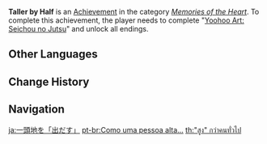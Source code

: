 {{Achievement Infobox
|title        = 
|id           = 84119
|order id     = 6700
|category     = Memories of the Heart
|description  = Complete "[[Yoohoo Art: Seichou no Jutsu]]" and unlock all endings.
|requirements = 
|primogems    = 20
|tracking     = 
|quest        = Yoohoo Art: Seichou no Jutsu
|topic        = 
}}
'''Taller by Half''' is an [[Achievement]] in the category ''[[Memories of the Heart]]''. To complete this achievement, the player needs to complete "[[Yoohoo Art: Seichou no Jutsu]]" and unlock all endings.
<!--
==Trivia==

==Video Guides==
{{EVT
|video1   = 
|caption1 = 
}}
-->
==Other Languages==
{{Other Languages
|en      = Taller by Half
|zhs     = 「高」人一等
|zhs_rm  = "Gāo" Rén Yī Děng
|zht     = 「高」人一等
|zht_rm  = "Gāo" Rén Yī Děng
|zh_tl   = 
|ja      = 一頭地を「出だす」
|ja_rm   = Ittouchi wo "Idasu"
|ja_tl   = 
|ko      = 한 수 「위」
|ko_rm   = Han Su "Wi"
|ko_tl   = "More" Than a Match
|es      = Quisiera ser tan alta...
|es_tl   = I'd Like to Be That Tall...
|fr      = La folie des grandeurs
|fr_tl   = The Delusion of Grandeur
|ru      = Высота положения
|ru_tl   = Height of Position
|th      = "สูง" กว่าคนทั่วไป
|th_rm   = 
|th_tl   = 
|vi      = Xứng Danh "Cao" Thủ
|vi_tl   = 
|de      = Ich will auch mal auf jemanden hinabblicken&nbsp;...
|de_tl   = I Want to Glance Down on Someone Once in a While&nbsp;...
|id      = Ilmu Ninja Tingkat "Tinggi"
|id_tl   = "High" Level Ninja Arts
|pt      = Como uma pessoa alta...
|pt_tl   = 
|tr      = Selvi Boylu
|tr_tl   = 
|it      = Volevo essere più alta...
|it_tl   = 
}}

==Change History==
{{Change History|2.2}}
<!--
==References==
{{Reflist}}
-->
==Navigation==
{{Achievement Navbox|Memories of the Heart}}

[[ja:一頭地を「出だす」]]
[[pt-br:Como uma pessoa alta...]]
[[th:"สูง" กว่าคนทั่วไป]]